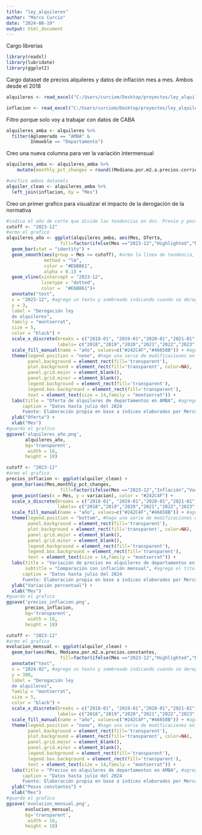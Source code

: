 ---
title: "ley_alquileres"
author: "Marco Curcio"
date: "2024-08-19"
output: html_document
---
Cargo librerias
```{r setup, include=FALSE}
library(readxl)
library(lubridate)
library(ggplot2)
```
Cargo dataset de precios alquileres y datos de inflación mes a mes. Ambos desde el 2018
```{r}
alquileres <- read_excel("C:/Users/curciom/Desktop/proyectos/ley_alquileres/datasets/alquileresagrupacion_202407.xlsx")

inflacion <- read_excel("C:/Users/curciom/Desktop/proyectos/ley_alquileres/datasets/inflacion_ipc.xlsx")
```
Filtro porque solo voy a trabajar con datos de CABA
```{r}
alquileres_amba <- alquileres %>%
  filter(Aglomerado == "AMBA" &
         Inmueble == "Departamento")
```
Creo una nueva columna para ver la variación intermensual
```{r}
alquileres_amba <- alquileres_amba %>%
    mutate(monthly_pct_changes = round((Mediana.por.m2.a.precios.corrientes / lag(Mediana.por.m2.a.precios.corrientes) - 1) * 100, 2))

#unifico ambos datasets
alquiler_clean <- alquileres_amba %>%
  left_join(inflacion, by = "Mes")
```

Creo un primer grafico para visualizar el impacto de la derogación de la normativa
```{r}
#indico el año de corte que divide las tendencias en dos. Previo y posterior a la derogación de la ley de alquileres.
cutoff <- "2023-12"
#armo el grafico
alquileres_año <- ggplot(alquileres_amba, aes(Mes, Oferta,
                    fill=factor(ifelse(Mes =="2023-12","Highlighted","Normal")))) + #le asigno una categoria a diciembre del 2023 para diferenciarlo del resto de los años y poder colorearlo posteriormente
  geom_bar(stat = "identity") +
  geom_smooth(aes(group = Mes >= cutoff), #armo la linea de tendencia, utilizando una regresión lineal simple 
              method = "lm",
              color = "#E6B861",
              alpha = 0.1) +
  geom_vline(xintercept = "2023-12",
             linetype = "dotted",
             color =  "#E6B861")+
  annotate("text", 
  x = "2023-12", #agrego un texto y sombreado indicando cuando se derogo la ley de alquileres
  y = 3, 
  label = "Derogación ley 
  de alquileres",
  family = "montserrat",
  size = 5,
  color = "black") +
  scale_x_discrete(breaks = c("2018-01", "2019-01","2020-01","2021-01","2022-01","2023-01","2024-01"), 
                   labels= c("2018","2019","2020","2021","2022","2023","2024")) + 
  scale_fill_manual(name = "año", values=c("#242C4F","#46658B")) + #agrego los colores
  theme(legend.position = "none", #hago una serie de modificaciones en el tema para que pueda ser exportado como un .PNG transparente
        panel.background = element_rect(fill='transparent'), 
        plot.background = element_rect(fill='transparent', color=NA), 
        panel.grid.major = element_blank(), 
        panel.grid.minor = element_blank(), 
        legend.background = element_rect(fill='transparent'),
        legend.box.background = element_rect(fill='transparent'),
        text = element_text(size = 14,family = "montserrat")) + 
  labs(title = "Oferta de alquileres de departamentos en AMBA", #agrego el titulo
      caption = "Datos hasta julio del 2024
      Fuente: Elaboración propia en base a índices elaborados por Mercado Libre y Universidad de San Andrés") +
  ylab("Oferta") +
  xlab("Mes")
#guardo el grafico
ggsave('alquileres_año.png',
       alquileres_año,
       bg='transparent',
        width = 16, 
       height = 10)
```

```{r}
cutoff <- "2023-12"
#armo el grafico
precios_inflacion <- ggplot(alquiler_clean) + 
  geom_bar(aes(Mes,monthly_pct_changes,
                    fill=factor(ifelse(Mes =="2023-12","Inflación","Variación precios"))),stat = "identity")+
  geom_point(aes(x = Mes, y = variacion), color = "#242C4F") +
  scale_x_discrete(breaks = c("2018-01", "2019-01","2020-01","2021-01","2022-01","2023-01","2024-01"), 
                   labels= c("2018","2019","2020","2021","2022","2023","2024")) + 
  scale_fill_manual(name = "año", values=c("#242C4F","#46658B")) + #agrego los colores
  theme(legend.position = "bottom", #hago una serie de modificaciones en el tema para que pueda ser exportado como un .PNG transparente
        panel.background = element_rect(fill='transparent'), 
        plot.background = element_rect(fill='transparent', color=NA), 
        panel.grid.major = element_blank(), 
        panel.grid.minor = element_blank(), 
        legend.background = element_rect(fill='transparent'),
        legend.box.background = element_rect(fill='transparent'),
        text = element_text(size = 14,family = "montserrat")) + 
  labs(title = "Variación de precios en alquileres de departamentos en AMBA",
       subtitle = "Comparación con inflación mensual", #agrego el titulo
      caption = "Datos hasta julio del 2024
      Fuente: Elaboración propia en base a índices elaborados por Mercado Libre y Universidad de San Andrés") +
  ylab("Variación porcentual") +
  xlab("Mes")
#guardo el grafico
ggsave('precios_inflacion.png',
       precios_inflacion,
       bg='transparent',
        width = 16, 
       height = 10)
```

```{r}
cutoff <- "2023-12"
#armo el grafico
evolucion_mensual <- ggplot(alquiler_clean) + 
  geom_bar(aes(Mes, Mediana.por.m2.a.precios.constantes,
                    fill=factor(ifelse(Mes =="2023-12","Highlighted","Normal"))),stat = "identity")+
  annotate("text", 
  x = "2024-02", #agrego un texto y sombreado indicando cuando se derogo la ley de alquileres
  y = 300, 
  label = "Derogación ley 
  de alquileres",
  family = "montserrat",
  size = 5,
  color = "black") +
  scale_x_discrete(breaks = c("2018-01", "2019-01","2020-01","2021-01","2022-01","2023-01","2024-01"), 
                   labels= c("2018","2019","2020","2021","2022","2023","2024")) + 
  scale_fill_manual(name = "año", values=c("#242C4F","#46658B")) + #agrego los colores
  theme(legend.position = "none", #hago una serie de modificaciones en el tema para que pueda ser exportado como un .PNG transparente
        panel.background = element_rect(fill='transparent'), 
        plot.background = element_rect(fill='transparent', color=NA), 
        panel.grid.major = element_blank(), 
        panel.grid.minor = element_blank(), 
        legend.background = element_rect(fill='transparent'),
        legend.box.background = element_rect(fill='transparent'),
        text = element_text(size = 14,family = "montserrat")) + 
  labs(title = "Precios en alquileres de departamentos en AMBA", #agrego el titulo
      caption = "Datos hasta julio del 2024
      Fuente: Elaboración propia en base a indices elaborados por Mercado Libre y Universidad de San Andrés") +
  ylab("Pesos constantes") +
  xlab("Mes")
#guardo el grafico
ggsave('evolucion_mensual.png',
       evolucion_mensual,
       bg='transparent',
        width = 16, 
       height = 10)
```

